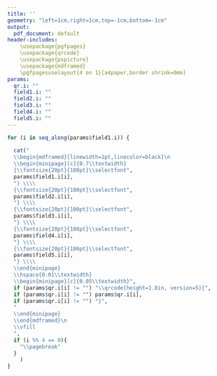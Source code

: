 ```yaml
---
title: ''
geometry: "left=1cm,right=1cm,top=-1cm,bottom=-1cm"
output:
  pdf_document: default
header-includes:
    \usepackage{pgfpages}
    \usepackage{qrcode}
    \usepackage{pspicture}
    \usepackage{mdframed}
    \pgfpagesuselayout{4 on 1}[a4paper,border shrink=0mm]
params:
  qr.i: ""
  field1.i: ""
  field2.i: ""
  field3.i: ""
  field4.i: ""
  field5.i: ""
---
```


```r

for (i in seq_along(params$field1.i)) {
  
  cat("
  \\begin{mdframed}[linewidth=1pt,linecolor=black]\n
  \\begin{minipage}[c]{0.7\\textwidth}
  {\\fontsize{20pt}{100pt}\\selectfont", 
  params$field1.i[i],
  "} \\\\
  {\\fontsize{20pt}{100pt}\\selectfont",
  params$field2.i[i],
  "} \\\\
  {\\fontsize{20pt}{100pt}\\selectfont", 
  params$field3.i[i],
  "} \\\\
  {\\fontsize{20pt}{100pt}\\selectfont",
  params$field4.i[i],
  "} \\\\
  {\\fontsize{20pt}{100pt}\\selectfont",
  params$field5.i[i],
  "} \\\\
  \\end{minipage}
  \\hspace{0.01\\textwidth}
  \\begin{minipage}[c]{0.05\\textwidth}",
  if (params$qr.i[i] != "") "\\qrcode[height=1.8in, version=5]{",
  if (params$qr.i[i] != "") params$qr.i[i],
  if (params$qr.i[i] != "") "}",
  "
  \\end{minipage}
  \\end{mdframed}\n
  \\vfill
  ",
  if (i %% 4 == 0){
    "\\pagebreak"
  }
    )
}
```




